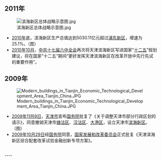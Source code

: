 ==2011年==
[[File:滨海新区总体战略示意图.jpg|right]]
*[[2010年|2010年]]底，滨海新区生产总值达到5030.11亿元超过[[浦东新区|浦东新区]]，增速为25.1%。（图）
*[[2010年|2010年]][[10月|10月]]，[[中共十七大|中共十七届六中全会]]再次将天津滨海新区写进国家“[[中国五年计划|十二五]]”规划建议，将在国家“十二五”期间“更好发挥天津滨海新区在改革开放中先行先试的重要作用”。

==2009年==
[[Image:Modern_buildings_in_Tianjin_Economic_Technological_Development_Area_Tianjin_China.JPG|right]]
*[[2009年|2009年]][[11月9日|11月9日]]，[[天津市|天津市]]宣布[[中华人民共和国国务院|国务院]]批复了《关于调整天津市部分行政区划的请示》，同意撤销天津市[[塘沽区|塘沽区]]、[[汉沽区|汉沽区]]、[[大港区|大港区]]，设立天津市[[滨海新区|滨海新区]]。（图）
*[[2009年|2009年]][[10月29日|10月29日]]经[[中华人民共和国国务院|国务院]]同意，[[国家发展和改革委员会|国家发展和改革委员会]]正式批复《天津滨海新区综合配套改革试验金融创新专项方案》。
<br clear=all>
----